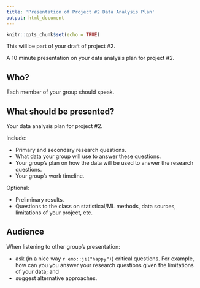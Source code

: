 ```yaml
---
title: 'Presentation of Project #2 Data Analysis Plan'
output: html_document
---
```


```r
knitr::opts_chunk$set(echo = TRUE)
```


This will be part of your draft of project #2.

A 10 minute presentation on your data analysis plan for project #2.  

## Who?

Each member of your group should speak.

## What should be presented?

Your data analysis plan for project #2.  

Include:

- Primary and secondary research questions.
- What data your group will use to answer these questions.
- Your group's plan on how the data will be used to answer the research questions.
- Your group's work timeline. 

Optional:

- Preliminary results.
- Questions to the class on statistical/ML methods, data sources, limitations of your project, etc.

## Audience

When listening to other group's presentation: 

- ask (in a nice way `r emo::ji("happy")`) critical questions.  For example, how can you you answer your research questions given the limitations of your data; and
- suggest alternative approaches.



